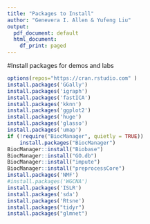 ```yaml
---
title: "Packages to Install"
author: "Genevera I. Allen & Yufeng Liu"
output:
  pdf_document: default
  html_document:
    df_print: paged
---
```


#Install packages for demos and labs
```r
options(repos="https://cran.rstudio.com" )
install.packages('GGally')
install.packages('igraph')
install.packages('fastICA')
install.packages('kknn')
install.packages('ggplot2')
install.packages('huge')
install.packages('glasso')
install.packages('umap')
if (!require("BiocManager", quietly = TRUE))
    install.packages("BiocManager")
BiocManager::install("Biobase")
BiocManager::install("GO.db")
BiocManager::install("impute")
BiocManager::install("preprocessCore")
install.packages('NMF')
#install.packages('WGCNA')
install.packages('ISLR')
install.packages('sda')
install.packages('Rtsne')
install.packages("tidyr")
install.packages("glmnet")
```


